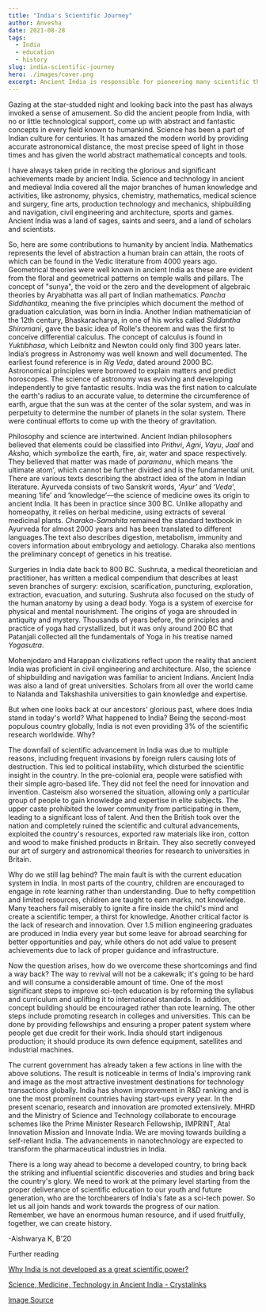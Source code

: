 ```yaml
---
title: "India's Scientific Journey"
author: Anvesha
date: 2021-08-28
tags:   
  - India
  - education
  - history
slug: india-scientific-journey
hero: ./images/cover.png
excerpt: Ancient India is responsible for pioneering many scientific theories, yet today it lags behind in basic research. Follow India's scientific journey, from the past to the present. 
---
```


Gazing at the star-studded night and looking back into the past has always invoked a sense of amusement. So did the ancient people from India, with no or little technological support, come up with abstract and fantastic concepts in every field known to humankind. Science has been a part of Indian culture for centuries. It has amazed the modern world by providing accurate astronomical distance, the most precise speed of light in those times and has given the world abstract mathematical concepts and tools.   

I have always taken pride in reciting the glorious and significant achievements made by ancient India. Science and technology in ancient and medieval India covered all the major branches of human knowledge and activities, like astronomy, physics, chemistry, mathematics, medical science and surgery, fine arts, production technology and mechanics, shipbuilding and navigation, civil engineering and architecture, sports and games. Ancient India was a land of sages, saints and seers, and a land of scholars and scientists. 

So, here are some contributions to humanity by ancient India. Mathematics represents the level of abstraction a human brain can attain, the roots of which can be found in the Vedic literature from 4000 years ago. Geometrical theories were well known in ancient India as these are evident from the floral and geometrical patterns on temple walls and pillars. The concept of "sunya", the void or the zero and the development of algebraic theories by Aryabhatta was all part of Indian mathematics. *Pancha Siddhantika*, meaning the five principles which document the method of graduation calculation, was born in India. Another Indian mathematician of the 12th century, Bhaskaracharya, in one of his works called *Siddantha Shiromani*, gave the basic idea of Rolle's theorem and was the first to conceive differential calculus. The concept of calculus is found in *Yuktibhasa*, which Leibnitz and Newton could only find 300 years later. India’s progress in Astronomy was well known and well documented. The earliest found reference is in *Rig Veda*, dated around 2000 BC. Astronomical principles were borrowed to explain matters and predict horoscopes. The science of astronomy was evolving and developing independently to give fantastic results. India was the first nation to calculate the earth's radius to an accurate value, to determine the circumference of earth, argue that the sun was at the center of the solar system, and was in perpetuity to determine the number of planets in the solar system. There were continual efforts to come up with the theory of gravitation. 

Philosophy and science are intertwined. Ancient Indian philosophers believed that elements could be classified into *Prithvi*, *Agni*, *Vayu*, *Jaal* and *Aksha*, which symbolize the earth, fire, air, water and space respectively. They believed that matter was made of *paramanu*, which means ‘the ultimate atom’, which cannot be further divided and is the fundamental unit. There are various texts describing the abstract idea of the atom in Indian literature. Ayurveda consists of two Sanskrit words, ‘*Ayur’* and ‘*Veda*', meaning ‘life’ and ‘knowledge’—the science of medicine owes its origin to ancient India. It has been in practice since 300 BC. Unlike allopathy and homeopathy, it relies on herbal medicine, using extracts of several medicinal plants. *Charaka-Samahita* remained the standard textbook in Ayurveda for almost 2000 years and has been translated to different languages.The text also describes digestion, metabolism, immunity and covers information about embryology and aetiology. Charaka also mentions the preliminary concept of genetics in his treatise. 

Surgeries in India date back to 800 BC. Sushruta, a medical theoretician and practitioner, has written a medical compendium that describes at least seven branches of surgery: excision, scarification, puncturing, exploration, extraction, evacuation, and suturing. Sushruta also focused on the study of the human anatomy by using a dead body. Yoga is a system of exercise for physical and mental nourishment. The origins of yoga are shrouded in antiquity and mystery. Thousands of years before, the principles and practice of yoga had crystallized, but it was only around 200 BC that Patanjali collected all the fundamentals of Yoga in his treatise named *Yogasutra*. 

Mohenjodaro and Harappan civilizations reflect upon the reality that ancient India was proficient in civil engineering and architecture. Also, the science of shipbuilding and navigation was familiar to ancient Indians. Ancient India was also a land of great universities. Scholars from all over the world came to Nalanda and Takshashila universities to gain knowledge and expertise. 

But when one looks back at our ancestors' glorious past, where does India stand in today's world? What happened to India? Being the second-most populous country globally, India is not even providing 3% of the scientific research worldwide. Why? 

The downfall of scientific advancement in India was due to multiple reasons, including frequent invasions by foreign rulers causing lots of destruction. This led to political instability, which disturbed the scientific insight in the country. In the pre-colonial era, people were satisfied with their simple agro-based life. They did not feel the need for innovation and invention. Casteism also worsened the situation, allowing only a particular group of people to gain knowledge and expertise in elite subjects. The upper caste prohibited the lower community from participating in them, leading to a significant loss of talent. And then the British took over the nation and completely ruined the scientific and cultural advancements, exploited the country's resources, exported raw materials like iron, cotton and wood to make finished products in Britain. They also secretly conveyed our art of surgery and astronomical theories for research to universities in Britain. 

Why do we still lag behind? The main fault is with the current education system in India. In most parts of the country, children are encouraged to engage in rote learning rather than understanding. Due to hefty competition and limited resources, children are taught to earn marks, not knowledge. Many teachers fail miserably to ignite a fire inside the child's mind and create a scientific temper, a thirst for knowledge. Another critical factor is the lack of research and innovation. Over 1.5 million engineering graduates are produced in India every year but some leave for abroad searching for better opportunities and pay, while others do not add value to present achievements due to lack of proper guidance and infrastructure. 

Now the question arises, how do we overcome these shortcomings and find a way back? The way to revival will not be a cakewalk; it's going to be hard and will consume a considerable amount of time. One of the most significant steps to improve sci-tech education is by reforming the syllabus and curriculum and uplifting it to international standards. In addition, concept building should be encouraged rather than rote learning. The other steps include promoting research in colleges and universities. This can be done by providing fellowships and ensuring a proper patent system where people get due credit for their work. India should start indigenous production; it should produce its own defence equipment, satellites and industrial machines.

The current government has already taken a few actions in line with the above solutions. The result is noticeable in terms of India's improving rank and image as the most attractive investment destinations for technology transactions globally. India has shown improvement in R&D ranking and is one the most prominent countries having start-ups every year. In the present scenario, research and innovation are promoted extensively. MHRD and the Ministry of Science and Technology collaborate to encourage schemes like the Prime Minister Research Fellowship, IMPRINT, Atal Innovation Mission and Innovate India. We are moving towards building a self-reliant India. The advancements in nanotechnology are expected to transform the pharmaceutical industries in India. 

There is a long way ahead to become a developed country, to bring back the striking and influential scientific discoveries and studies and bring back the country's glory. We need to work at the primary level starting from the proper deliverance of scientific education to our youth and future generation, who are the torchbearers of India's fate as a sci-tech power. So let us all join hands and work towards the progress of our nation. Remember, we have an enormous human resource, and if used fruitfully, together, we can create history.

-Aishwarya K, B'20

Further reading

[Why India is not developed as a great scientific power?](https://www.thecitizen.in/index.php/en/NewsDetail/index/12/17105/Why-India-is-not-Developed-as-a-great-scientific-power)       

[Science, Medicine, Technology in Ancient India - Crystalinks](https://www.crystalinks.com/indiascience.html)

[Image Source](https://www.look4ward.co.uk/wp-content/uploads/2016/10/india-science-1.jpg)

